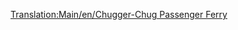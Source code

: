 [[Translation:Main/en/Chugger-Chug Passenger Ferry]]
{{Template:Πλοία/El
|Όνομα=Επιβατηγό Πλοίο Chugger-Chug
|Image=[[File:en/Toylandpassengership.png|Chugger-Chug Passenger Ferry]]
|Κόστος=18.279£ (36.558$)
|Ταχύτητα=32 χλμ/ω (20 μίλια/ω)
|Ετήσια=1.476£ (2.952$)
|Έτος σχεδίασης=1946
|Διάρκεια ζωής=30
|Χωρητικότητα=100 επιβάτες
|Περιγραφή= Το Chugger-Chug είναι το πρώτο επιβατηγό πλοίο διαθέσιμο στον παιχνιδότοπο. Προσφέρεται για αργή μεταφορά επιβατών σε μεγάλες αποστάσεις.
|Πραγματικότητα=Πλασματικό.
}}